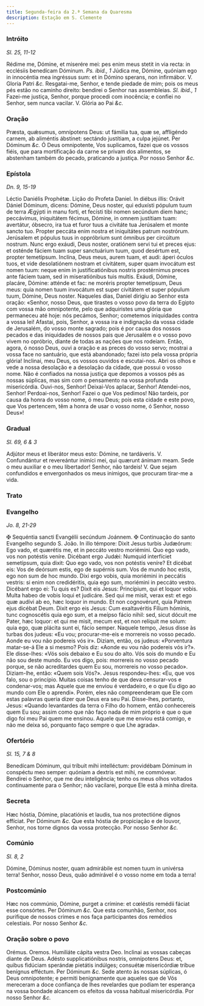 ```yaml
---
title: Segunda-feira da 2.ª Semana da Quaresma
description: Estação em S. Clemente
---
```


### Intróito

_Sl. 25, 11-12_

<div class="grid grid-cols-2 gap-5">
  <span class="text-justify">
    Rédime me, Dómine, et miserére mei: pes enim meus stetit in via recta: in
    ecclésiis benedícam Dóminum. <em>Ps. ibid., 1</em> Júdica me, Dómine,
    quóniam ego in innocéntia mea ingréssus sum: et in Dómino sperans, non
    infirmábor. V. Gloria Patri <em>&c.</em>
  </span>
  <span class="text-justify">
    Resgatai-me, Senhor, e tende piedade de mim; pois os meus pés estão no
    caminho direito: bendirei o Senhor nas assembleias. <em>Sl. ibid., 1</em>
    Fazei-me justiça, Senhor, porque procedi com inocência; e confiei no Senhor,
    sem nunca vacilar. V. Glória ao Pai <em>&c.</em>
  </span>
</div>

### Oração

<div class="grid grid-cols-2 gap-5">
  <span class="text-justify">
    Præsta, quǽsumus, omnípotens Deus: ut fámilia tua, quæ se, affligéndo
    carnem, ab aliméntis ábstinet: sectándo justítiam, a culpa jejúnet. Per
    Dóminum <em>&c.</em>
  </span>
  <span class="text-justify">
    Ó Deus omnipotente, Vos suplicamos, fazei que os vossos fiéis, que para
    mortificação da carne se privam dos alimentos, se abstenham também do
    pecado, praticando a justiça. Por nosso Senhor <em>&c.</em>
  </span>
</div>

### Epístola

_Dn. 9, 15-19_

<div class="grid grid-cols-2 gap-5">
  <span class="text-justify">Léctio Daniélis Prophétæ.</span>
  <span class="text-justify">Lição do Profeta Daniel.</span>
  <span class="text-justify">
    In diébus illis: Orávit Dániel Dóminum, dicens: Dómine, Deus noster, qui
    eduxísti pópulum tuum de terra Ægýpti in manu forti, et fecísti tibi nomen
    secúndum diem hanc; peccávimus, iniquitátem fécimus, Dómine, in omnem
    justítiam tuam: avertátur, óbsecro, ira tua et furor tuus a civitáte tua
    Jerúsalem et monte sancto tuo. Propter peccáta enim nostra et iniquitátes
    patrum nostrórum. Jerúsalem et pópulus tuus in oppróbrium sunt ómnibus per
    circúitum nostrum. Nunc ergo exáudi, Deus noster, oratiónem servi tui et
    preces ejus: et osténde fáciem tuam super sanctuárium tuum, quod desértum
    est, propter temetípsum. Inclína, Deus meus, aurem tuam, et audi: áperi
    óculos tuos, et vide desolatiónem nostram et civitátem, super quam invocátum
    est nomen tuum: neque enim in justificatiónibus nostris prostérnimus preces
    ante fáciem tuam, sed in miseratiónibus tuis multis. Exáudi, Dómine,
    placáre, Dómine: atténde et fac: ne moréris propter temetípsum, Deus meus:
    quia nomen tuum invocátum est super civitátem et super pópulum tuum, Dómine,
    Deus noster.
  </span>
  <span class="text-justify">
    Naqueles dias, Daniel dirigiu ao Senhor esta oração: «Senhor, nosso Deus,
    que tirastes o vosso povo da terra do Egipto com vossa mão omnipotente, pelo
    que adquiristes uma glória que permaneceu até hoje: nós pecámos, Senhor;
    cometemos iniquidades contra a vossa lei! Afastai, pois, Senhor, a vossa ira
    e indignação da vossa cidade de Jerusalém, do vosso monte sagrado; pois é
    por causa dos nossos pecados e das iniquidades de nossos pais que Jerusalém
    e o vosso povo vivem no opróbrio, diante de todas as nações que nos rodeiam.
    Então, agora, ó nosso Deus, ouvi a oração e as preces do vosso servo;
    mostrai a vossa face no santuário, que está abandonado; fazei isto pela
    vossa própria glória! Inclinai, meu Deus, os vossos ouvidos e escutai-nos.
    Abri os olhos e vede a nossa desolação e a desolação da cidade, que possui o
    vosso nome. Não é confiados na nossa justiça que depomos a vossos pés as
    nossas súplicas, mas sim com o pensamento na vossa profunda misericórdia.
    Ouvi-nos, Senhor! Deixai-Vos aplacar, Senhor! Atendei-nos, Senhor!
    Perdoai-nos, Senhor! Fazei o que Vos pedimos! Não tardeis, por causa da
    honra do vosso nome, ó meu Deus; pois esta cidade e este povo, que Vos
    pertencem, têm a honra de usar o vosso nome, ó Senhor, nosso Deus»!
  </span>
</div>

### Gradual

_Sl. 69, 6 & 3_

<div class="grid grid-cols-2 gap-5">
  <span class="text-justify">
    Adjútor meus et liberátor meus esto: Dómine, ne tardáveris. V. Confundántur
    et revereántur inimíci mei, qui quærunt ánimam meam.
  </span>
  <span class="text-justify">
    Sede o meu auxiliar e o meu libertador! Senhor, não tardeis! V. Que sejam
    confundidos e envergonhados os meus inimigos, que procuram tirar-me a vida.
  </span>
</div>

### Trato


<LinkCard
  href="/missal/quaresma/quartacinzas#trato"
  title="Trato Quarta-feira de Cinzas"
/>

### Evangelho

_Jo. 8, 21-29_

<div class="grid grid-cols-2 gap-5">
  <span class="text-justify">
    <span class="text-red-500">&#10016;</span> Sequéntia sancti Evangélii
    secúndum Joánnem.
  </span>
  <span class="text-justify">
    <span class="text-red-500">&#10016;</span> Continuação do santo Evangelho
    segundo S. João.
  </span>
  <span class="text-justify">
    In illo témpore: Dixit Jesus turbis Judæórum: Ego vado, et quærétis me, et
    in peccáto vestro moriémini. Quo ego vado, vos non potéstis veníre. Dicébant
    ergo Judǽi: Numquid interfíciet semetípsum, quia dixit: Quo ego vado, vos
    non potéstis veníre? Et dicébat eis: Vos de deórsum estis, ego de supérnis
    sum. Vos de mundo hoc estis, ego non sum de hoc mundo. Dixi ergo vobis, quia
    moriémini in peccátis vestris: si enim non credidéritis, quia ego sum,
    moriémini in peccáto vestro. Dicébant ergo ei: Tu quis es? Dixit eis Jesus:
    Princípium, qui et loquor vobis. Multa habeo de vobis loqui et judicáre. Sed
    qui me misit, verax est: et ego quæ audívi ab eo, hæc loquor in mundo. Et
    non cognovérunt, quia Patrem ejus dicébat Deum. Dixit ergo eis Jesus: Cum
    exaltavéritis Fílium hóminis, tunc cognoscétis quia ego sum, et a meípso
    fácio nihil: sed, sicut dócuit me Pater, hæc loquor: et qui me misit, mecum
    est, et non relíquit me solum: quia ego, quæ plácita sunt ei, fácio semper.
  </span>
  <span class="text-justify">
    Naquele tempo, Jesus disse às turbas dos judeus: «Eu vou; procurar-me-eis e
    morrereis no vosso pecado. Aonde eu vou não podereis vós ir». Diziam, então,
    os judeus: «Porventura matar-se-á Ele a si mesmo? Pois diz: «Aonde eu vou
    não podereis vós ir?». Ele disse-lhes: «Vós sois debaixo e Eu sou do alto.
    Vós sois do mundo e Eu não sou deste mundo. Eu vos digo, pois: morrereis no
    vosso pecado porque, se não acreditardes quem Eu sou, morrereis no vosso
    pecado». Diziam-lhe, então: «Quem sois Vós?». Jesus respondeu-lhes: «Eu, que
    vos falo, sou o princípio. Muitas coisas tenho de que deva censurar-vos e
    condenar-vos; mas Aquele que me enviou é verdadeiro, e o que Eu digo ao
    mundo com Ele o aprendi». Porém, eles não compreenderam que Ele com estas
    palavras queria dizer que Deus era seu Pai. Disse-lhes, portanto, Jesus:
    «Quando levantardes da terra o Filho do homem, então conhecereis quem Eu
    sou; assim como que não faço nada de mim próprio e que o que digo foi meu
    Pai quem me ensinou. Aquele que me enviou está comigo, e não me deixa só,
    porquanto faço sempre o que Lhe agrada».
  </span>
</div>

### Ofertório

_Sl. 15, 7 & 8_

<div class="grid grid-cols-2 gap-5">
  <span class="text-justify">
    Benedícam Dóminum, qui tríbuit mihi intelléctum: providébam Dóminum in
    conspéctu meo semper: quóniam a dextris est mihi, ne commóvear.
  </span>
  <span class="text-justify">
    Bendirei o Senhor, que me deu inteligência; tenho os meus olhos voltados
    continuamente para o Senhor; não vacilarei, porque Ele está à minha direita.
  </span>
</div>

### Secreta

<div class="grid grid-cols-2 gap-5">
  <span class="text-justify">
    Hæc hóstia, Dómine, placatiónis et laudis, tua nos protectióne dignos
    effíciat. Per Dóminum <em>&c.</em>
  </span>
  <span class="text-justify">
    Que esta hóstia de propiciação e de louvor, Senhor, nos torne dignos da
    vossa protecção. Por nosso Senhor <em>&c.</em>
  </span>
</div>

### Comúnio

_Sl. 8, 2_

<div class="grid grid-cols-2 gap-5">
  <span class="text-justify">
    Dómine, Dóminus noster, quam admirábile est nomen tuum in univérsa terra!
  </span>
  <span class="text-justify">
    Senhor, nosso Deus, quão admirável é o vosso nome em toda a terra!
  </span>
</div>

### Postcomúnio

<div class="grid grid-cols-2 gap-5">
  <span class="text-justify">
    Hæc nos commúnio, Dómine, purget a crímine: et cœléstis remédii fáciat esse
    consórtes. Per Dóminum <em>&c.</em>
  </span>
  <span class="text-justify">
    Que esta comunhão, Senhor, nos purifique de nossos crimes e nos faça
    participantes dos remédios celestiais. Por nosso Senhor <em>&c.</em>
  </span>
</div>

### Oração sobre o povo

<div class="grid grid-cols-2 gap-5">
  <span class="text-red-500 text-center">Orémus.</span>
  <span class="text-red-500 text-center">Oremos.</span>
  <span class="text-justify">Humiliáte cápita vestra Deo.</span>
  <span class="text-justify">Inclinai as vossas cabeças diante de Deus.</span>
  <span class="text-justify">
    Adésto supplicatiónibus nostris, omnípotens Deus: et, quibus fidúciam
    sperándæ pietátis indúlges; consuétæ misericórdiæ tríbue benígnus efféctum.
    Per Dóminum <em>&c.</em>
  </span>
  <span class="text-justify">
    Sede atento às nossas súplicas, ó Deus omnipotente; e permiti benignamente
    que aqueles que de Vós mereceram a doce confiança de lhes revelardes que
    podiam ter esperança na vossa bondade alcancem os efeitos da vossa habitual
    misericórdia. Por nosso Senhor <em>&c.</em>
  </span>
</div>
